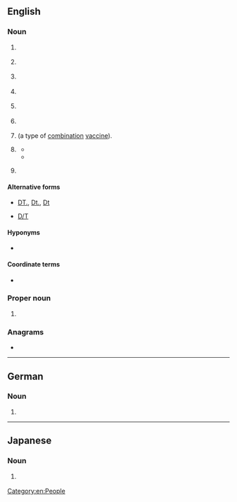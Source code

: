 {{also|Dt|dT|dt.|dt'|ḏt}}
==English==
{{wikipedia}}

===Noun===
{{en-noun|~}}

# {{lb|en|American football|Canadian football}} {{initialism of|en|defensive tackle}}
# {{lb|en|law enforcement}} {{abbreviation of|en|([[police]]) [[detective]]}}
# {{lb|en|education}} {{initialism of|en|design and technology}}
# {{lb|en|aviation}} {{abbreviation of|en|dethermalizer}}
# {{lb|en|television}} {{initialism of|en|digital television}}
# {{lb|en|psychiatry}} {{initialism of|en|delirium tremens}}
# {{lb|en|medicine}} {{init of|en|[[diphtheria]] and [[tetanus]]|nodot=1}} (a type of [[combination]] [[vaccine]]).
# {{lb|en|slang}} {{abbreviation of|en|detention}}
#* {{quote-journal|en|year=1974|month=Winter|author=Constance K. Lundberg, Kathryn L. Schuler|title=Salt Lake County Juvenile Court – Focus on the Intake Officer, 1971–74|journal=Journal of Contemporary Law|volume=1|issue=1|page=49|url=https://collections.lib.utah.edu/details?id=723074|passage=If a child is dangerous, likely to run or if his parents cannot be found, he is placed in detention, often called '''DT'''. Detention officers may then release the child from detention as soon as his parents are contacted, or they may keep the child in '''DT''' until the next court day, when a detention hearing will be scheduled.}}
#* {{quote-book|en|year=1993|author={{w|Martyn Godfrey}}|title=Please Remove Your Elbow from My Ear|location=New York, NY|publisher={{w|Avon Books}}|isbn=9780380765805|page={{gbooks|BUBE_QCJbyUC|11|DT}}|passage=There were five people in '''DT''', and we were all seventh graders. ¶ “Hurry up, Mr. Sprague. Look busy.” Mr. Waddell sported his mean look.}}
# {{lb|en|slang}} {{abbreviation of|en|drug test}}

====Alternative forms====
* {{sense|law enforcement}} [[DT.]], [[Dt.]], [[Dt]]
* {{sense|aviation}} [[D/T]]

====Hyponyms====
* {{s|vaccine}} {{l|en|DTP}}

====Coordinate terms====
* {{s|vaccine}} {{l|en|Td}}

===Proper noun===
{{en-proper noun}}

# {{init of|en|{{w|Daily Telegraph}}}}

===Anagrams===
* {{anagrams|en|a=dt|TD|td}}

[[Category:en:People]]

----

==German==

===Noun===
{{head|de|noun}}

# {{abbreviation of|de|[[Dachterrasse]]}}

----

==Japanese==

===Noun===
{{ja-noun|どうてい}}

# {{lb|ja|slang}} {{abbreviation of|ja|童貞|tr=dōtei}}